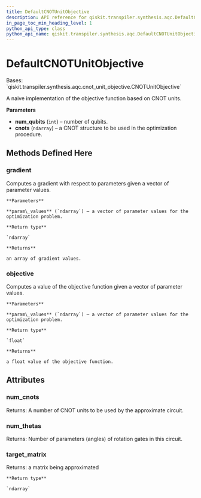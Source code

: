 ```yaml
---
title: DefaultCNOTUnitObjective
description: API reference for qiskit.transpiler.synthesis.aqc.DefaultCNOTUnitObjective
in_page_toc_min_heading_level: 1
python_api_type: class
python_api_name: qiskit.transpiler.synthesis.aqc.DefaultCNOTUnitObjective
---
```


# DefaultCNOTUnitObjective

<Class id="qiskit.transpiler.synthesis.aqc.DefaultCNOTUnitObjective" isDedicatedPage={true} github="https://github.com/qiskit/qiskit/tree/stable/0.20/qiskit/transpiler/synthesis/aqc/cnot_unit_objective.py" signature="DefaultCNOTUnitObjective(num_qubits, cnots)">
  Bases: `qiskit.transpiler.synthesis.aqc.cnot_unit_objective.CNOTUnitObjective`

  A naive implementation of the objective function based on CNOT units.

  **Parameters**

  *   **num\_qubits** (`int`) – number of qubits.
  *   **cnots** (`ndarray`) – a CNOT structure to be used in the optimization procedure.

  ## Methods Defined Here

  ### gradient

  <Function id="qiskit.transpiler.synthesis.aqc.DefaultCNOTUnitObjective.gradient" signature="DefaultCNOTUnitObjective.gradient(param_values)">
    Computes a gradient with respect to parameters given a vector of parameter values.

    **Parameters**

    **param\_values** (`ndarray`) – a vector of parameter values for the optimization problem.

    **Return type**

    `ndarray`

    **Returns**

    an array of gradient values.
  </Function>

  ### objective

  <Function id="qiskit.transpiler.synthesis.aqc.DefaultCNOTUnitObjective.objective" signature="DefaultCNOTUnitObjective.objective(param_values)">
    Computes a value of the objective function given a vector of parameter values.

    **Parameters**

    **param\_values** (`ndarray`) – a vector of parameter values for the optimization problem.

    **Return type**

    `float`

    **Returns**

    a float value of the objective function.
  </Function>

  ## Attributes

  ### num\_cnots

  <Attribute id="qiskit.transpiler.synthesis.aqc.DefaultCNOTUnitObjective.num_cnots">
    Returns: A number of CNOT units to be used by the approximate circuit.
  </Attribute>

  ### num\_thetas

  <Attribute id="qiskit.transpiler.synthesis.aqc.DefaultCNOTUnitObjective.num_thetas">
    Returns: Number of parameters (angles) of rotation gates in this circuit.
  </Attribute>

  ### target\_matrix

  <Attribute id="qiskit.transpiler.synthesis.aqc.DefaultCNOTUnitObjective.target_matrix">
    Returns: a matrix being approximated

    **Return type**

    `ndarray`
  </Attribute>
</Class>

